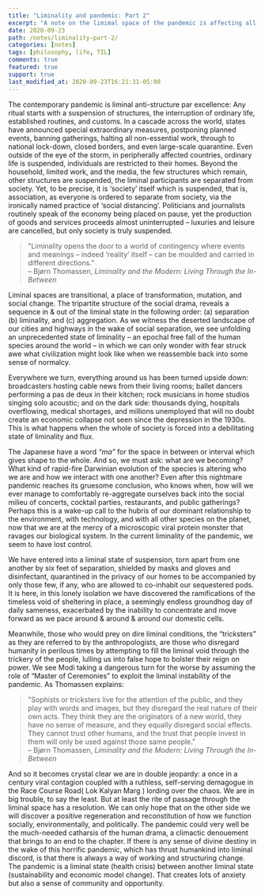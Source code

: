```yaml
---
title: "Liminality and pandemic: Part 2"
excerpt: "A note on the limimal space of the pandemic is affecting all of us"
date: 2020-09-23
path: /notes/liminality-part-2/
categories: [notes]
tags: [philosophy, life, TIL]
comments: true
featured: true
support: true
last_modified_at: 2020-09-23T16:21:31-05:00
---
```


The contemporary pandemic is liminal anti-structure par excellence: Any ritual starts with a suspension of structures, the interruption of ordinary life, established routines, and customs. In a cascade across the world, states have announced special extraordinary measures, postponing planned events, banning gatherings, halting all non-essential work, through to national lock-down, closed borders, and even large-scale quarantine. Even outside of the eye of the storm, in peripherally affected countries, ordinary life is suspended, individuals are restricted to their homes. Beyond the household, limited work, and the media, the few structures which remain, other structures are suspended, the liminal participants are separated from society. Yet, to be precise, it is ‘society’ itself which is suspended, that is, association, as everyone is ordered to separate from society, via the ironically named practice of ‘social distancing’. Politicians and journalists routinely speak of the economy being placed on pause, yet the production of goods and services proceeds almost uninterrupted – luxuries and leisure are cancelled, but only society is truly suspended.

<blockquote>"Liminality opens the door to a world of contingency where events and meanings – indeed ‘reality’ itself – can be moulded and carried in different directions." <br /> – Bjørn Thomassen, <cite>Liminality and the Modern: Living Through the In-Between</cite></blockquote>

Liminal spaces are transitional, a place of transformation, mutation, and social change. The tripartite structure of the social drama, reveals a sequence in & out of the liminal state in the following order: (a) separation (b) liminality, and (c) aggregation. As we witness the deserted landscape of our cities and highways in the wake of social separation, we see unfolding an unprecedented state of liminality – an epochal free fall of the human species around the world – in which we can only wonder with fear struck awe what civilization might look like when we reassemble back into some sense of normalcy.

Everywhere we turn, everything around us has been turned upside down: broadcasters hosting cable news from their living rooms; ballet dancers performing a pas de deux in their kitchen; rock musicians in home studios singing solo acoustic; and on the dark side: thousands dying, hospitals overflowing, medical shortages, and millions unemployed that will no doubt create an economic collapse not seen since the depression in the 1930s. This is what happens when the whole of society is forced into a debilitating state of liminality and flux.

The Japanese have a word _“ma”_ for the space in between or interval which gives shape to the whole. And so, we must ask: what are we becoming? What kind of rapid-fire Darwinian evolution of the species is altering who we are and how we interact with one another? Even after this nightmare pandemic reaches its gruesome conclusion, who knows when, how will we ever manage to comfortably re-aggregate ourselves back into the social milieu of concerts, cocktail parties, restaurants, and public gatherings? Perhaps this is a wake-up call to the hubris of our dominant relationship to the environment, with technology, and with all other species on the planet, now that we are at the mercy of a microscopic viral protein monster that ravages our biological system. In the current liminality of the pandemic, we seem to have lost control.

We have entered into a liminal state of suspension, torn apart from one another by six feet of separation, shielded by masks and gloves and disinfectant, quarantined in the privacy of our homes to be accompanied by only those few, if any, who are allowed to co-inhabit our sequestered pods. It is here, in this lonely isolation we have discovered the ramifications of the timeless void of sheltering in place, a seemingly endless groundhog day of daily sameness, exacerbated by the inability to concentrate and move forward as we pace around & around & around our domestic cells.

Meanwhile, those who would prey on dire liminal conditions, the “tricksters” as they are referred to by the anthropologists, are those who disregard humanity in perilous times by attempting to fill the liminal void through the trickery of the people, lulling us into false hope to bolster their reign on power. We see Modi taking a dangerous turn for the worse by assuming the role of “Master of Ceremonies” to exploit the liminal instability of the pandemic. As Thomassen explains:

<blockquote>"Sophists or tricksters live for the attention of the public, and they play with words and images, but they disregard the real nature of their own acts. They think they are the originators of a new world, they have no sense of measure, and they equally disregard social effects. They cannot trust other humans, and the trust that people invest in them will only be used against those same people." <br /> – Bjørn Thomassen, <cite>Liminality and the Modern: Living Through the In-Between</cite></blockquote>

And so it becomes crystal clear we are in double jeopardy: a once in a century viral contagion coupled with a ruthless, self-serving demagogue in the Race Course Road( Lok Kalyan Marg ) lording over the chaos. We are in big trouble, to say the least. But at least the rite of passage through the liminal space has a resolution. We can only hope that on the other side we will discover a positive regeneration and reconstitution of how we function socially, environmentally, and politically. The pandemic could very well be the much-needed catharsis of the human drama, a climactic denouement that brings to an end to the chapter. If there is any sense of divine destiny in the wake of this horrific pandemic, which has thrust humankind into liminal discord, is that there is always a way of working and structuring change. The pandemic is a liminal state (health crisis) between another liminal state (sustainability and economic model change). That creates lots of anxiety but also a sense of community and opportunity.
